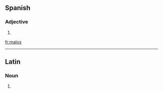 ==Spanish==

===Adjective===
{{infl|es|adjective form|g=m|g2=p}}

# {{plural of|[[malo]]|lang=Spanish|nocat=1}}

[[fr:malos]]

----
==Latin==

===Noun===
{{la-noun-form|mālōs}}

# {{inflection of|malus|mālus|acc|p|lang=la}}
{{count page|[[Wiktionary:Page count]]}}
{{rfc-auto}}